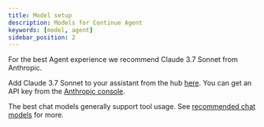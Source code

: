 ```yaml
---
title: Model setup
description: Models for Continue Agent
keywords: [model, agent]
sidebar_position: 2
---
```


For the best Agent experience we recommend Claude 3.7 Sonnet from Anthropic.

Add Claude 3.7 Sonnet to your assistant from the hub [here](https://hub.continue.dev/anthropic/claude-3-7-sonnet). You can get an API key from the [Anthropic console](https://console.anthropic.com/settings/keys).

The best chat models generally support tool usage. See [recommended chat models](../customize/model-roles/chat.mdx#recommended-chat-models) for more.
